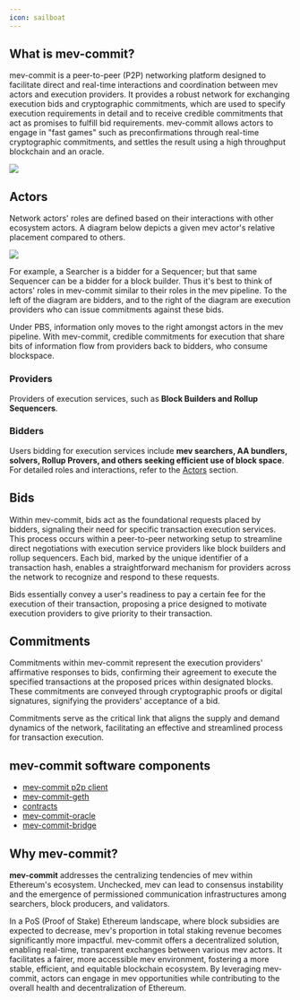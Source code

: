 ```yaml
---
icon: sailboat
---
```


## What is mev-commit?

mev-commit is a peer-to-peer (P2P) networking platform designed to facilitate direct and real-time interactions and coordination between mev actors and execution providers. It provides a robust network for exchanging execution bids and cryptographic commitments, which are used to specify execution requirements in detail and to receive credible commitments that act as promises to fulfill bid requirements. mev-commit allows actors to engage in "fast games" such as preconfirmations through real-time cryptographic commitments, and settles the result using a high throughput blockchain and an oracle.

<Frame>
  <img src="/images/mev-commit.png" />
</Frame>

## Actors

Network actors' roles are defined based on their interactions with other ecosystem actors. A diagram below depicts a given mev actor's relative placement compared to others.

<Frame>
  <img src="/images/supply-chain.png" />
</Frame>

For example, a Searcher is a bidder for a Sequencer; but that same Sequencer can be a bidder for a block builder. Thus it's best to think of actors' roles in mev-commit similar to their roles in the mev pipeline. To the left of the diagram are bidders, and to the right of the diagram are execution providers who can issue commitments against these bids.

Under PBS, information only moves to the right amongst actors in the mev pipeline. With mev-commit, credible commitments for execution that share bits of information flow from providers back to bidders, who consume blockspace.

### **Providers**

Providers of execution services, such as **Block Builders and Rollup Sequencers**.

### **Bidders**

Users bidding for execution services include **mev searchers, AA bundlers, solvers, Rollup Provers, and others seeking efficient use of block space**. For detailed roles and interactions, refer to the [Actors](https://docs.primev.xyz/concepts/overview/actors) section.

## Bids

Within mev-commit, bids act as the foundational requests placed by bidders, signaling their need for specific transaction execution services. This process occurs within a peer-to-peer networking setup to streamline direct negotiations with execution service providers like block builders and rollup sequencers. Each bid, marked by the unique identifier of a transaction hash, enables a straightforward mechanism for providers across the network to recognize and respond to these requests.&#x20;

Bids essentially convey a user's readiness to pay a certain fee for the execution of their transaction, proposing a price designed to motivate execution providers to give priority to their transaction.&#x20;

## Commitments

Commitments within mev-commit represent the execution providers' affirmative responses to bids, confirming their agreement to execute the specified transactions at the proposed prices within designated blocks. These commitments are conveyed through cryptographic proofs or digital signatures, signifying the providers' acceptance of a bid.

Commitments serve as the critical link that aligns the supply and demand dynamics of the network, facilitating an effective and streamlined process for transaction execution.&#x20;

## mev-commit software components

- [mev-commit p2p client](https://github.com/primevprotocol/mev-commit)
- [mev-commit-geth](https://github.com/primevprotocol/mev-commit-geth)
- [contracts](https://github.com/primevprotocol/contracts)
- [mev-commit-oracle](https://github.com/primevprotocol/mev-commit-oracle)
- [mev-commit-bridge](https://github.com/primevprotocol/mev-commit-bridge)

## Why mev-commit?

**mev-commit** addresses the centralizing tendencies of mev within Ethereum's ecosystem. Unchecked, mev can lead to consensus instability and the emergence of permissioned communication infrastructures among searchers, block producers, and validators.

In a PoS (Proof of Stake) Ethereum landscape, where block subsidies are expected to decrease, mev's proportion in total staking revenue becomes significantly more impactful. mev-commit offers a decentralized solution, enabling real-time, transparent exchanges between various mev actors. It facilitates a fairer, more accessible mev environment, fostering a more stable, efficient, and equitable blockchain ecosystem. By leveraging mev-commit, actors can engage in mev opportunities while contributing to the overall health and decentralization of Ethereum.
